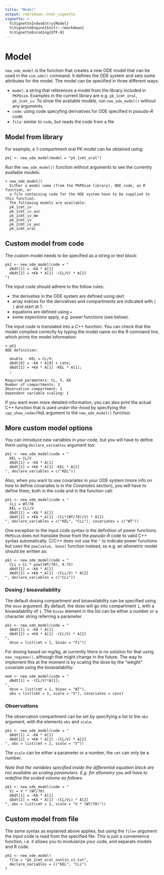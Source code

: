 ```yaml
---
title: "Model"
output: rmarkdown::html_vignette
vignette: >
  %\VignetteIndexEntry{Model}
  %\VignetteEngine{knitr::rmarkdown}
  %\VignetteEncoding{UTF-8}
---
```


# Model

`new_ode_model` is the function that creates a new ODE model that can be used in the `sim_ode()` command. It defines the ODE system and sets some attributes for the model. The model can be specified in three different ways:

- `model`: a string that references a model from the library included in `PKPDsim`. Examples in the current library are e.g. `pk_1cmt_oral`, `pk_2cmt_iv`. To show the available models, run `new_ode_model()` without any arguments.
- `code`: using code specyfing derivatives for ODE specified in *pseudo-R* code
- `file`: similar to `code`, but reads the code from a file

## Model from library

For example, a 1-compartment oral PK model can be obtained using:

    pk1 <- new_ode_model(model = "pk_1cmt_oral")

Run the `new_ode_model()` function without arguments to see the currently available models:

    > new_ode_model()
      Either a model name (from the PKPDsim library), ODE code, an R function, or
      a file containing code for the ODE system have to be supplied to this function.
      The following models are available:
      pk_1cmt_iv
      pk_1cmt_iv_auc
      pk_1cmt_iv_mm
      pk_2cmt_iv
      pk_2cmt_iv_auc
      pk_1cmt_oral

## Custom model from code

The custom model needs to be specified as a string or text block:

    pk1 <- new_ode_model(code = "
      dAdt[1] = -KA * A[1]
      dAdt[2] = +KA * A[1] -(CL/V) * A[2]
    ")

The input code should adhere to the follow rules:

- the derivaties in the ODE system are defined using `dAdt`
- array indices for the derivatives and compartments are indicated with `[ ]` and start at 1.
- equations are defined using `=`
- some expections apply, e.g. power functions (see below).

The input code is translated into a C++ function. You can check that the model compiled correctly by typing the model name on the R command line, which prints the model information:

    > pk1
    ODE definition:

      double   KEL = CL/V;
      dAdt[0] = -KA * A[0] + rate;
      dAdt[1] = +KA * A[1] -KEL * A[1];
      ;

    Required parameters: CL, V, KA
    Number of compartments: 2
    Observation compartment: 1
    Dependent variable scaling: 1

If you want even more detailed information, you can also print the actual C++ function that is used *under-the-hood* by specifying the `cpp_show_code=TRUE` argument to the `new_ode_model()` function.

## More custom model options

You can introduce new variables in your code, but you will have to define them using `declare_variables` argument too:

    pk1 <- new_ode_model(code = "
      KEL = CL/V
      dAdt[1] = -KA * A[1]
      dAdt[2] = +KA * A[1] -KEL * A[2]
    ", declare_variables = c("KEL"))

Also, when you want to use covariates in your ODE system (more info on how to define covariates is in the *Covariates* section), you will have to define them, both in the code and in the function call:

    pk1 <- new_ode_model(code = "
      CLi = WT/70
      KEL = CLi/V
      dAdt[1] = -KA * A[1]
      dAdt[2] = +KA * A[1] -(CL*(WT/70)/V) * A[2]
    ", declare_variables = c("KEL", "CLi"), covariates = c("WT"))

One exception to the input code syntax is the definition of power functions. `PKPDsim` does not translate those from the *pseudo-R* code to valid C++ syntax automatically. C/C++ does not use the `^` to indicate power functions but uses the `pow(value, base)` function instead, so e.g. an allometric model should be written as:

    pk1 <- new_ode_model(code = "
      CLi = CL * pow((WT/70), 0.75)
      dAdt[1] = -KA * A[1]
      dAdt[2] = +KA * A[1] -(CLi/V) * A[2]
    ", declare_variables = c("CLi"))

### Dosing / bioavailability

The default dosing compartment and bioavailability can be specified using the `dose` argument. By default, the dose will go into compartment `1`, with a bioavailability of `1`. The `bioav` element in the list can be either a number or a character string referring a parameter.

    pk1 <- new_ode_model(code = "
      dAdt[1] = -KA * A[1]
      dAdt[2] = +KA * A[1] -(CL/V) * A[2]
    ",
      dose = list(cmt = 1, bioav = "F1"))

For dosing based on mg/kg, at currently there is no solution for that using `new_regimen()`, although that might change in the future. The way to implement this at the moment is by scaling the dose by the "weight" covariate using the bioavailability:

    mod <- new_ode_model(code = "
      dAdt[1] = -(CL/V)*A[1];
    ",
      dose = list(cmt = 1, bioav = "WT"),
      obs = list(cmt = 1, scale = "V"), covariates = covs)

### Observations

The observation compartment can be set by specifying a list to the `obs` argument, with the elements `obs` and `scale`.

    pk1 <- new_ode_model(code = "
      dAdt[1] = -KA * A[1]
      dAdt[2] = +KA * A[1] -(CL/V) * A[2]
    ", obs = list(cmt = 2, scale = "V"))

The `scale` can be either a parameter or a number, the `cmt` can only be a number.

*Note that the variables specified inside the differential equation block are not available as scaling parameters. E.g. for allometry you will have to redefine the scaled volume as follows:*

    pk1 <- new_ode_model(code = "
      Vi = V * (WT/70)
      dAdt[1] = -KA * A[1]
      dAdt[2] = +KA * A[1] -(CL/Vi) * A[2]
    ", obs = list(cmt = 2, scale = "V * (WT/70)"))

## Custom model from file

The same syntax as explained above applies, but using the `file=` argument the input code is read from the specified file. This is just a convenience function, i.e. it allows you to modularize your code, and separate models and R code.

    pk1 <- new_ode_model(
      file = "pk_1cmt_oral_nonlin_v1.txt",
      declare_variables = c("KEL", "CLi")
    )
